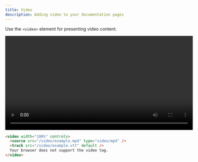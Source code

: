 ```yaml
---
title: Video
description: Adding video to your documentation pages
---
```


Use the `<video>` element for presenting video content.

<video width="600" controls>
  <source src="/video/example.mp4" type="video/mp4" />
  <track kind="captions" src="/video/example.vtt" default />
  Your browser does not support the video tag.
</video>

```HTML
<video width="100%" controls>
  <source src="/video/example.mp4" type="video/mp4" />
  <track src="/video/example.vtt" default />
  Your browser does not support the video tag.
</video>
```
